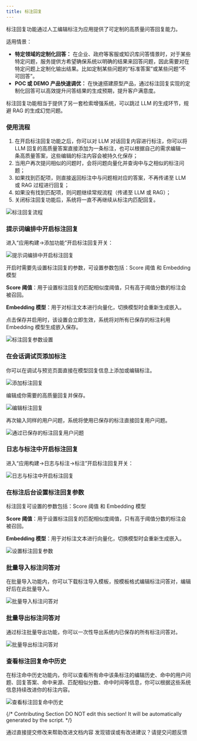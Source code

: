 ```yaml
---
title: 标注回复
---
```


标注回复功能通过人工编辑标注为应用提供了可定制的高质量问答回复能力。

适用情景：

* **特定领域的定制化回答：** 在企业、政府等客服或知识库问答情景时，对于某些特定问题，服务提供方希望确保系统以明确的结果来回答问题，因此需要对在特定问题上定制化输出结果。比如定制某些问题的“标准答案”或某些问题“不可回答”。
* **POC 或 DEMO 产品快速调优：** 在快速搭建原型产品，通过标注回复实现的定制化回答可以高效提升问答结果的生成预期，提升客户满意度。

标注回复功能相当于提供了另一套检索增强系统，可以跳过 LLM 的生成环节，规避 RAG 的生成幻觉问题。

### 使用流程

1. 在开启标注回复功能之后，你可以对 LLM 对话回复内容进行标注，你可以将 LLM 回复的高质量答案直接添加为一条标注，也可以根据自己的需求编辑一条高质量答案，这些编辑的标注内容会被持久化保存；
2. 当用户再次提问相似的问题时，会将问题向量化并查询中与之相似的标注问题；
3. 如果找到匹配项，则直接返回标注中与问题相对应的答案，不再传递至 LLM 或 RAG 过程进行回复；
4. 如果没有找到匹配项，则问题继续常规流程（传递至 LLM 或 RAG）；
5. 关闭标注回复功能后，系统将一直不再继续从标注内匹配回复。

![标注回复流程](https://assets-docs.dify.ai/dify-enterprise-mintlify/zh_CN/guides/annotation/7bebcf85d52f65d5649956f47ed33d43.png)

### 提示词编排中开启标注回复

进入“应用构建->添加功能”开启标注回复开关：

![提示词编排中开启标注回复](https://assets-docs.dify.ai/dify-enterprise-mintlify/zh_CN/guides/annotation/1aaba1cc8c3f7ceece1b4de8ba4b0038.png)

开启时需要先设置标注回复的参数，可设置参数包括：Score 阈值 和 Embedding 模型

**Score 阈值**：用于设置标注回复的匹配相似度阈值，只有高于阈值分数的标注会被召回。

**Embedding 模型**：用于对标注文本进行向量化，切换模型时会重新生成嵌入。

点击保存并启用时，该设置会立即生效，系统将对所有已保存的标注利用 Embedding 模型生成嵌入保存。

![标注回复参数设置](https://assets-docs.dify.ai/dify-enterprise-mintlify/zh_CN/guides/annotation/cf48a6175713ab19c8a0dce5271bb5c2.png)

### 在会话调试页添加标注

你可以在调试与预览页面直接在模型回复信息上添加或编辑标注。

![添加标注回复](https://assets-docs.dify.ai/dify-enterprise-mintlify/zh_CN/guides/annotation/a876fdbcfcae8e9b274fc2985666cc39.png)

编辑成你需要的高质量回复并保存。

![编辑标注回复](https://assets-docs.dify.ai/dify-enterprise-mintlify/zh_CN/guides/annotation/38a546a5959703466597f7e06713b2c6.png)

再次输入同样的用户问题，系统将使用已保存的标注直接回复用户问题。

![通过已保存的标注回复用户问题](https://assets-docs.dify.ai/dify-enterprise-mintlify/zh_CN/guides/annotation/11197a74c9f1f24117f188fb5ebd2632.png)

### 日志与标注中开启标注回复

进入“应用构建->日志与标注->标注”开启标注回复开关：

![日志与标注中开启标注回复](https://assets-docs.dify.ai/dify-enterprise-mintlify/zh_CN/guides/annotation/9244726b55026866de18d225b3b78c73.png)

### 在标注后台设置标注回复参数

标注回复可设置的参数包括：Score 阈值 和 Embedding 模型

**Score 阈值**：用于设置标注回复的匹配相似度阈值，只有高于阈值分数的标注会被召回。

**Embedding 模型**：用于对标注文本进行向量化，切换模型时会重新生成嵌入。

![设置标注回复参数](https://assets-docs.dify.ai/dify-enterprise-mintlify/zh_CN/guides/annotation/0b382b1a804875dc4d387587cd30145d.png)

### 批量导入标注问答对

在批量导入功能内，你可以下载标注导入模板，按模板格式编辑标注问答对，编辑好后在此批量导入。

![批量导入标注问答对](https://assets-docs.dify.ai/dify-enterprise-mintlify/zh_CN/guides/annotation/796d2413092c639907e55b59a38c1527.png)

### 批量导出标注问答对

通过标注批量导出功能，你可以一次性导出系统内已保存的所有标注问答对。

![批量导出标注问答对](https://assets-docs.dify.ai/dify-enterprise-mintlify/zh_CN/guides/annotation/81e38ef807dc5057720d9c2bc46ab469.png)

### 查看标注回复命中历史

在标注命中历史功能内，你可以查看所有命中该条标注的编辑历史、命中的用户问题、回复答案、命中来源、匹配相似分数、命中时间等信息，你可以根据这些系统信息持续改进你的标注内容。

![查看标注回复命中历史](https://assets-docs.dify.ai/dify-enterprise-mintlify/zh_CN/guides/annotation/b3957b38a97e6611006d0fa43b05e52b.png)

{/*
Contributing Section
DO NOT edit this section!
It will be automatically generated by the script.
*/}

<CardGroup cols="2">
    <Card
        title="编辑此页面"
        icon="pen-to-square"
        href="https://github.com/langgenius/dify-docs/edit/main/zh-hans/guides/annotation/annotation-reply.mdx"
    >
        通过直接提交修改来帮助改进文档内容
    </Card>
    <Card
        title="提交问题"
        icon="github"
        href="https://github.com/langgenius/dify-docs/issues/new?title=文档问题%3A%20ation-re&body=%23%23%20问题描述%0A%3C%21--%20请简要描述您发现的问题%20--%3E%0A%0A%23%23%20页面链接%0Ahttps%3A%2F%2Fgithub.com%2Flanggenius%2Fdify-docs%2Fblob%2Fmain%2Fzh-hans/guides/annotation%2Fannotation-reply.mdx%0A%0A%23%23%20建议修改%0A%3C%21--%20如果有具体的修改建议，请在此说明%20--%3E%0A%0A%3C%21--%20感谢您对文档质量的关注！%20--%3E"
    >
        发现错误或有改进建议？请提交问题反馈
    </Card>
</CardGroup>
